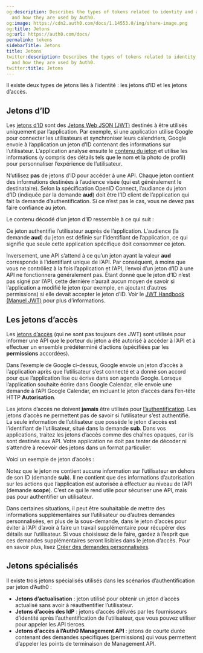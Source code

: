 ```yaml
---
og:description: Describes the types of tokens related to identity and authentication
  and how they are used by Auth0.
og:image: https://cdn2.auth0.com/docs/1.14553.0/img/share-image.png
og:title: Jetons
og:url: https://auth0.com/docs/
permalink: tokens
sidebarTitle: Jetons
title: Jetons
twitter:description: Describes the types of tokens related to identity and authentication
  and how they are used by Auth0.
twitter:title: Jetons
---
```


Il existe deux types de jetons liés à l’identité : les jetons d’ID et les jetons d’accès.

## Jetons d’ID

Les [jetons d’ID](/security/tokens/id-tokens) sont des [Jetons Web JSON (JWT)](/security/tokens/json-web-tokens) destinés à être utilisés uniquement par l’application. Par exemple, si une application utilise Google pour connecter les utilisateurs et synchroniser leurs calendriers, Google envoie à l’application un jeton d’ID contenant des informations sur l’utilisateur. L’application analyse ensuite le [contenu du jeton](https://openid.net/specs/openid-connect-core-1_0.html#StandardClaims) et utilise les informations (y compris des détails tels que le nom et la photo de profil) pour personnaliser l’expérience de l’utilisateur.



N’utilisez **pas** de jetons d’ID pour accéder à une API. Chaque jeton contient des informations destinées à l’audience visée (qui est généralement le destinataire). Selon la spécification OpenID Connect, l’audiance du jeton d’ID (indiquée par la demande **aud**) doit être l’ID client de l’application qui fait la demande d’authentification. Si ce n’est pas le cas, vous ne devez pas faire confiance au jeton.

Le contenu décodé d’un jeton d’ID ressemble à ce qui suit :



Ce jeton authentifie l’utilisateur auprès de l’application. L'audience (la demande **aud**) du jeton est définie sur l’identifiant de l’application, ce qui signifie que seule cette application spécifique doit consommer ce jeton.

Inversement, une API s’attend à ce qu’un jeton ayant la valeur **aud** corresponde à l’identifiant unique de l’API. Par conséquent, à moins que vous ne contrôliez à la fois l’application et l’API, l’envoi d’un jeton d’ID à une API ne fonctionnera généralement pas. Étant donné que le jeton d’ID n’est pas signé par l’API, cette dernière n’aurait aucun moyen de savoir si l’application a modifié le jeton (par exemple, en ajoutant d’autres permissions) si elle devait accepter le jeton d’ID. Voir le [JWT Handbook (Manuel JWT)](https://auth0.com/resources/ebooks/jwt-handbook) pour plus d’informations.

## Les jetons d’accès

Les [jetons d’accès](/security/tokens/access-tokens) (qui ne sont pas toujours des JWT) sont utilisés pour informer une API que le porteur du jeton a été autorisé à accéder à l’API et à effectuer un ensemble prédéterminé d’actions (spécifiées par les **permissions** accordées).

Dans l’exemple de Google ci-dessus, Google envoie un jeton d’accès à l’application après que l’utilisateur s’est connecté et a donné son accord pour que l’application lise ou écrive dans son agenda Google. Lorsque l’application souhaite écrire dans Google Calendar, elle envoie une demande à l’API Google Calendar, en incluant le jeton d’accès dans l’en-tête HTTP **Autorisation**.

Les jetons d’accès ne doivent **jamais** être utilisés pour [ l’authentification](/login/authentication). Les jetons d’accès ne permettent pas de savoir si l’utilisateur s’est authentifié. La seule information de l’utilisateur que possède le jeton d’accès est l’identifiant de l’utilisateur, situé dans la demande **sub**. Dans vos applications, traitez les jetons d’accès comme des chaînes opaques, car ils sont destinés aux API. Votre application ne doit pas tenter de décoder ni s’attendre à recevoir des jetons dans un format particulier.

Voici un exemple de jeton d’accès :



Notez que le jeton ne contient aucune information sur l’utilisateur en dehors de son ID (demande **sub**). Il ne contient que des informations d’autorisation sur les actions que l’application est autorisée à effectuer au niveau de l’API (demande **scope**). C’est ce qui le rend utile pour sécuriser une API, mais pas pour authentifier un utilisateur.

Dans certaines situations, il peut être souhaitable de mettre des informations supplémentaires sur l’utilisateur ou d’autres demandes personnalisées, en plus de la sous-demande, dans le jeton d’accès pour éviter à l’API d’avoir à faire un travail supplémentaire pour récupérer des détails sur l’utilisateur. Si vous choisissez de le faire, gardez à l’esprit que ces demandes supplémentaires seront lisibles dans le jeton d’accès. Pour en savoir plus, lisez [Créer des demandes personnalisées](/security/tokens/json-web-tokens/create-custom-claims).

## Jetons spécialisés

Il existe trois jetons spécialisés utilisés dans les scénarios d’authentification par jeton d’Auth0 :

* **Jetons d’actualisation** : jeton utilisé pour obtenir un jeton d’accès actualisé sans avoir à réauthentifier l’utilisateur.
* **Jetons d’accès des IdP** : jetons d’accès délivrés par les fournisseurs d’identité après l’authentification de l’utilisateur, que vous pouvez utiliser pour appeler les API tierces.
* **Jetons d'accès à l’Auth0 Management API** : jetons de courte durée contenant des demandes spécifiques (permissions) qui vous permettent d’appeler les points de terminaison de Management API.
